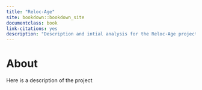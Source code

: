 ```yaml
--- 
title: "Reloc-Age"
site: bookdown::bookdown_site
documentclass: book
link-citations: yes
description: "Description and intial analysis for the Reloc-Age project"
---
```


# About {#about}

Here is a description of the project